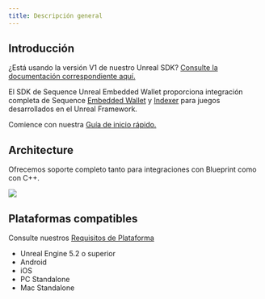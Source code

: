 ```yaml
---
title: Descripción general
---
```


## Introducción
¿Está usando la versión V1 de nuestro Unreal SDK? [Consulte la documentación correspondiente aquí.](/sdk/unreal/v1/introduction)

El SDK de Sequence Unreal Embedded Wallet proporciona integración completa de Sequence [Embedded Wallet](/solutions_old/wallets/embedded-wallet/overview) y [Indexer](/api-references/indexer/overview) para juegos desarrollados en el Unreal Framework.

Comience con nuestra [Guía de inicio rápido.](/sdk/unreal/getting_started)

## Architecture
Ofrecemos soporte completo tanto para integraciones con Blueprint como con C++.

<Frame>
  <img src="/images/unreal/architecture.png" />
</Frame>

## Plataformas compatibles
Consulte nuestros [Requisitos de Plataforma](/sdk/unreal/advanced/platforms)
- Unreal Engine 5.2 o superior
- Android
- iOS
- PC Standalone
- Mac Standalone